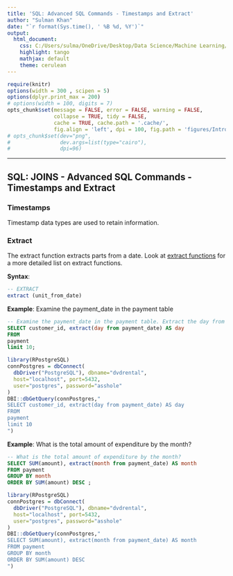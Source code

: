 ---
title: 'SQL: Advanced SQL Commands - Timestamps and Extract'
author: "Sulman Khan"
date: "`r format(Sys.time(), ' %B %d, %Y')`"
output: 
  html_document:
    css: C:/Users/sulma/OneDrive/Desktop/Data Science/Machine Learning/gf_small_touches.css
    highlight: tango
    mathjax: default
    theme: cerulean
---

```{r setup, cache = FALSE, echo = FALSE, message = FALSE, warning = FALSE, tidy = FALSE}
require(knitr)
options(width = 300 , scipen = 5)
options(dplyr.print_max = 200)
# options(width = 100, digits = 7)
opts_chunk$set(message = FALSE, error = FALSE, warning = FALSE, 
               collapse = TRUE, tidy = FALSE,
               cache = TRUE, cache.path = '.cache/', 
               fig.align = 'left', dpi = 100, fig.path = 'figures/Introductiontotextanalytics/')
# opts_chunk$set(dev="png", 
#                dev.args=list(type="cairo"),
#                dpi=96)
```
---

## SQL: JOINS - Advanced SQL Commands - Timestamps and Extract


### Timestamps 

Timestamp data types are used to retain information.

### Extract

The extract function extracts parts from a date. Look at [extract functions](https://www.postgresql.org/docs/8.1/functions-datetime.html) for a more detailed list on extract functions.

**Syntax**: 

```{sql, eval = FALSE}
-- EXTRACT
extract (unit_from_date)
```


**Example**: Examine the payment_date in the payment table

```{sql, eval = FALSE}
-- Examine the payment_date in the payment table. Extract the day from the payment date
SELECT customer_id, extract(day from payment_date) AS day
FROM
payment
limit 10;
```

```{r, echo=FALSE, message=FALSE}
library(RPostgreSQL)
connPostgres = dbConnect(
  dbDriver("PostgreSQL"), dbname="dvdrental", 
  host="localhost", port=5432, 
  user="postgres", password="asshole"
)
DBI::dbGetQuery(connPostgres,"
SELECT customer_id, extract(day from payment_date) AS day
FROM
payment
limit 10
")
```


**Example**: What is the total amount of expenditure by the month?
```{sql, eval = FALSE}
-- What is the total amount of expenditure by the month?
SELECT SUM(amount), extract(month from payment_date) AS month
FROM payment
GROUP BY month
ORDER BY SUM(amount) DESC ;
```

```{r, echo=FALSE, message=FALSE}
library(RPostgreSQL)
connPostgres = dbConnect(
  dbDriver("PostgreSQL"), dbname="dvdrental", 
  host="localhost", port=5432, 
  user="postgres", password="asshole"
)
DBI::dbGetQuery(connPostgres,"
SELECT SUM(amount), extract(month from payment_date) AS month
FROM payment
GROUP BY month
ORDER BY SUM(amount) DESC
")
```
